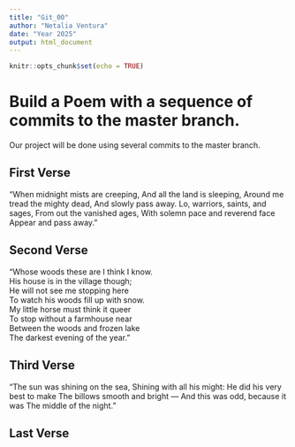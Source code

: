 ```yaml
---
title: "Git_00"
author: "Netalia Ventura"
date: "Year 2025"
output: html_document
---
```


```r
knitr::opts_chunk$set(echo = TRUE)
```
# Build a Poem with a sequence of commits to the master branch.
Our project will be done using several commits to the master branch.
<!-- Do not modify or change any text in "!--" bracketed areas such as this --- these are instructions to
you, if you change any of this the git program will notice it and compromise your git merging strategy !-->

## First Verse 
<!--Put the first five lines of a poem by Lewis Carrol in this section!-->

"When midnight mists are creeping,
And all the land is sleeping,
Around me tread the mighty dead,
And slowly pass away.
Lo, warriors, saints, and sages,
From out the vanished ages,
With solemn pace and reverend face
Appear and pass away."

## Second Verse
<!--Put the first five lines of a poem by Robert Frost here!-->

"Whose woods these are I think I know.   
His house is in the village though;   
He will not see me stopping here   
To watch his woods fill up with snow.   
My little horse must think it queer   
To stop without a farmhouse near   
Between the woods and frozen lake   
The darkest evening of the year."

## Third Verse
<!--Put the first two verses of The Walrus and the Carpenter here!-->

"The sun was shining on the sea,
      Shining with all his might:
He did his very best to make
      The billows smooth and bright —
And this was odd, because it was
      The middle of the night."

## Last Verse
<!--Put a short poem of your choice 8-20 lines,here!-->
